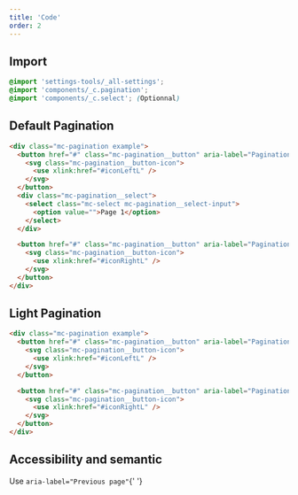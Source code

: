 ```yaml
---
title: 'Code'
order: 2
---
```


## Import

```scss
@import 'settings-tools/_all-settings';
@import 'components/_c.pagination';
@import 'components/_c.select'; (Optionnal)
```

## Default Pagination


```html
<div class="mc-pagination example">
  <button href="#" class="mc-pagination__button" aria-label="Pagination Navigation">
    <svg class="mc-pagination__button-icon">
      <use xlink:href="#iconLeftL" />
    </svg>
  </button>
  <div class="mc-pagination__select">
    <select class="mc-select mc-pagination__select-input">
      <option value="">Page 1</option>
    </select>
  </div>

  <button href="#" class="mc-pagination__button" aria-label="Pagination Navigation">
    <svg class="mc-pagination__button-icon">
      <use xlink:href="#iconRightL" />
    </svg>
  </button>
</div>
```

<Preview path="pagination-default" />

## Light Pagination 

```html
<div class="mc-pagination example">
  <button href="#" class="mc-pagination__button" aria-label="Pagination Navigation">
    <svg class="mc-pagination__button-icon">
      <use xlink:href="#iconLeftL" />
    </svg>
  </button>

  <button href="#" class="mc-pagination__button" aria-label="Pagination Navigation">
    <svg class="mc-pagination__button-icon">
      <use xlink:href="#iconRightL" />
    </svg>
  </button>
</div>
```

<Preview path="pagination-light" />

## Accessibility and semantic

<HintItem>
  Use <code>aria-label="Previous page"</code>{' '}
</HintItem>
